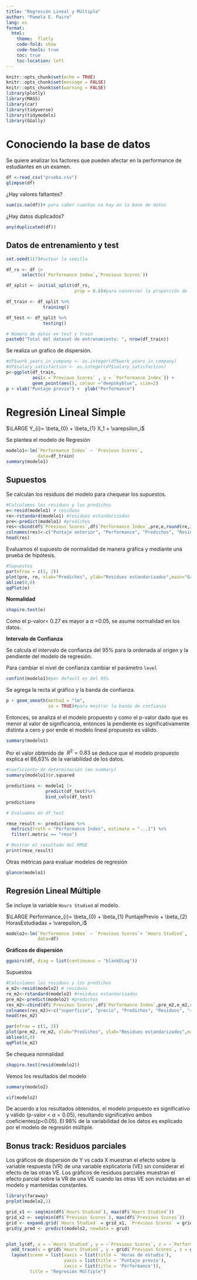 ```yaml
---
title: "Regresión Lineal y Múltiple"
author: "Pamela E. Pairo"
lang: es
format:
  html:
    theme:  flatly
    code-fold: show
    code-tools: true
    toc: true
    toc-location: left
---
```


```r
knitr::opts_chunk$set(echo = TRUE)
knitr::opts_chunk$set(message = FALSE)
knitr::opts_chunk$set(warning = FALSE)
library(plotly)
library(MASS)
library(car)
library(tidyverse)
library(tidymodels)
library(GGally)
```

# Conociendo la base de datos

Se quiere analizar los factores que pueden afectar en la performance de estudiantes en un examen.

```r
df <-read_csv("prueba.csv")
glimpse(df)
```

¿Hay valores faltantes?

```r
sum(is.na(df))# para saber cuantos na hay en la base de datos
```
¿Hay datos duplicados?

```r
any(duplicated(df))
```
## Datos de entrenamiento y test

```r
set.seed(117)#setear la semilla

df_rs <- df |> 
      select(c(`Performance Index`,`Previous Scores`))

df_split <- initial_split(df_rs,
                          prop = 0.8)#para conservar la proporción de las clases

df_train <- df_split %>%
              training()

df_test <- df_split %>%
              testing()

# Número de datos en test y train
paste0("Total del dataset de entrenamiento: ", nrow(df_train))
```

Se realiza un grafico de dispersión.

```r
#df$work_years_in_company <- as.integer(df$work_years_in_company)
#df$salary_satisfaction <- as.integer(df$salary_satisfaction)
p<-ggplot(df_train, 
          aes(x =`Previous Scores` , y = `Performance Index`)) + 
          geom_point(aes(), colour ="deepskyblue", size=2)
p + xlab("Puntaje previo") +  ylab("Performance") 
```

# Regresión Lineal Simple

$\LARGE Y_{i}= \beta_{0} + \beta_{1} X_1 + \varepsilon_i$

Se plantea el modelo de Regresión

```r
modelo1<-lm(`Performance Index` ~ `Previous Scores`, 
            data=df_train)
summary(modelo1)
```
## Supuestos

Se calculan los residuos del modelo para chequear los supuestos.

```r
#Calculamos los residuos y los predichos
e<-resid(modelo1) # residuos
re<-rstandard(modelo1) #residuos estandarizados
pre<-predict(modelo1) #predichos
res<-cbind(df$`Previous Scores`,df$`Performance Index`,pre,e,round(re,2))
colnames(res)<-c("Puntaje anterior", "Performance", "Predichos", "Residuos", "residuos std") 
head(res)
```

Evaluamos el supuesto de normalidad de manera gráfica y mediante una prueba de hipótesis.

```r
#Supuestos
par(mfrow = c(1, 2))
plot(pre, re, xlab="Predichos", ylab="Residuos estandarizados",main="Grafico de dispersion de RE vs PRED" )
abline(0,0)
qqPlot(e)
```

**Normalidad**

```r
shapiro.test(e)
```
Como el p-valor= 0.27 es mayor a $\alpha$ =0.05, se asume normalidad en los datos.

**Intervalo de Confianza**

Se calcula el intervalo de confianza del 95% para la ordenada al origen y la pendiente del modelo de regresión. 

Para cambiar el nivel de confianza cambiar el parámetro `level`

```r
confint(modelo1)#por default es del 95%
```
Se agrega la recta al gráfico y la banda de confianza.

```r

p + geom_smooth(method = "lm", 
                se = TRUE)#para mostrar la banda de confianza
```

Entonces, se analiza el el modelo propuesto y como el p-valor dado que es menor al valor de significancia, entonces la pendiente es significativamente distinta a cero y por ende el modelo lineal propuesto es válido.

```r
summary(modelo1)
```

Por el valor obtenido de $\ R^2= 0.83$ se deduce que el modelo propuesto explica el 86,63% de la variabilidad de los datos.

```r
#coeficiente de determinación (en summary)
summary(modelo1)$r.squared
```
```r
predictions <- modelo1 |>  
               predict(df_test)%>%
               bind_cols(df_test)
predictions
```

```r
# Evaluamos en df_test

rmse_result <- predictions %>%
  metrics(truth = "Performance Index", estimate = "...1") %>%
  filter(.metric == "rmse")

# Mostrar el resultado del RMSE
print(rmse_result)
```
Otras métricas para evaluar modelos de regresión

```r
glance(modelo1)
```

## Regresión Lineal Múltiple

Se incluye la variable `Hours Studied` al modelo.

$\LARGE Performance_{i}= \beta_{0} + \beta_{1} PuntajePrevio + \beta_{2} HorasEstudiadas + \varepsilon_i$

```r
modelo2<-lm(`Performance Index` ~ `Previous Scores`+ `Hours Studied`, 
            data=df)
```

**Gráficos de dispersión**

```r
ggpairs(df, diag = list(continuous = "blankDiag"))
```
Supuestos

```r
#Calculamos los residuos y los predichos
e_m2<-resid(modelo2) # residuos
re_m2<-rstandard(modelo2) #residuos estandarizados
pre_m2<-predict(modelo2) #predichos
res_m2<-cbind(df$`Previous Scores`,df$`Performance Index`,pre_m2,e_m2,round(re_m2,2))
colnames(res_m2)<-c("superficie", "precio", "Predichos", "Residuos", "residuos std") 
head(res_m2)
```

```r
par(mfrow = c(1, 2))
plot(pre_m2, re_m2, xlab="Predichos", ylab="Residuos estandarizados",main="Grafico de dispersion de RE vs PRED" )
abline(0,0)
qqPlot(e_m2)
```
Se chequea normalidad

```r
shapiro.test(resid(modelo2))
```
Vemos los resultados del modelo

```r
summary(modelo2)
```
```r
vif(modelo2)
```
De acuerdo a los resultados obtenidos, el modelo propuesto es significativo y válido (p-valor < $\alpha=0.05$), resultando significativo ambos coeficientes(p<0.05). El 98% de la variabilidad de los datos es explicado por el modelo de regresión múltiple.

## Bonus track: Residuos parciales

Los gráficos de dispersión de Y vs cada X muestran el efecto sobre la variable respuesta (VR) de una variable explicatoria (VE) sin considerar el efecto de las otras VE. Los gráficos de residuos parciales muestran el efecto parcial sobre la VR de una VE cuando las otras VE son incluidas en el modelo y mantenidas constantes.

```r
library(faraway)
prplot(modelo2,1)
```
```r
grid_x1 <- seq(min(df$`Hours Studied`), max(df$`Hours Studied`))
grid_x2 <- seq(min(df$`Previous Scores`), max(df$`Previous Scores`))
grid <- expand.grid(`Hours Studied` = grid_x1, `Previous Scores` = grid_x2)
grid$y_pred <- predict(modelo2, newdata = grid)


plot_ly(df, x = ~`Hours Studied`, y = ~`Previous Scores`, z = ~`Performance Index`, type = "scatter3d", mode = "markers", name = "Datos") %>%
  add_trace(x = grid$`Hours Studied`, y = grid$`Previous Scores`, z = grid$y_pred, type = "mesh3d", opacity = 0.5, name = "Superficie de Regresión") %>%
  layout(scene = list(xaxis = list(title = 'Horas de estudio'),
                      yaxis = list(title = 'Puntaje previo'),
                      zaxis = list(title = 'Performance')),
         title = "Regresión Múltiple")
```






